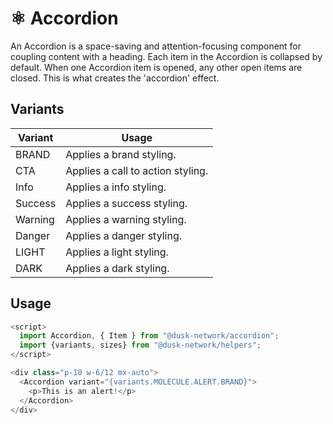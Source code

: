 
<Meta title="Docs/Components/Molecules/Accordion" />

# ⚛️ Accordion

An Accordion is a space-saving and attention-focusing component for coupling content with a heading.
Each item in the Accordion is collapsed by default. When one Accordion item is opened, any other open
items are closed. This is what creates the 'accordion' effect.

## Variants

| Variant | Usage                             |
| ------- | --------------------------------- |
| BRAND   | Applies a brand styling.          |
| CTA     | Applies a call to action styling. |
| Info    | Applies a info styling.           |
| Success | Applies a success styling.        |
| Warning | Applies a warning styling.        |
| Danger  | Applies a danger styling.         |
| LIGHT   | Applies a light styling.          |
| DARK    | Applies a dark styling.           |

## Usage

```js
<script>
  import Accordion, { Item } from "@dusk-network/accordion";
  import {variants, sizes} from "@dusk-network/helpers";
</script>

<div class="p-10 w-6/12 mx-auto">
  <Accordion variant="{variants.MOLECULE.ALERT.BRAND}">
    <p>This is an alert!</p>
  </Accordion>
</div>
```
